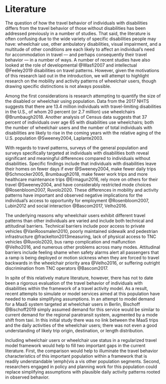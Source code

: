 # Literature

The question of how the travel behavior of individuals with disabilities differs
from the travel behavior of those without disabilities has been addressed 
previously in a number of studies. That said, the literature is often confusing
due to the wide variety of specific disabilities people may have: wheelchair use,
other ambulatory disabilities, visual impairment, and a multitude of other 
conditions are each likely to affect an individual's need for accommodation in 
travel --- and perhaps consequently their travel behavior --- in a number of ways.
A number of recent studies have also looked at the role of developmental @Wasfi2007
and intellectual @Feeley2019 disabilities on travel patterns. However,
given the motivations of this research laid out in the introduction, we will attempt to highlight
research on the mobility and activity patterns of wheelchair users, though 
drawing specific distinctions is not always possible.

Among the first considerations is research attempting to quantify the size
of the disabled or wheelchair using population. Data from the 2017 NHTS
suggests that there are 13.4 million individuals with travel-limiting disabilities
in the U.S., of whom 20 percent (or 2.7 million) use wheelchairs @Brumbaugh2018.
Another analysis of Census data suggests that 37 percent of individuals over 
age 65 with disabilities use wheelchairs; both the number of wheelchair users
and the number of total individuals with disabilities are likely to rise 
in the coming years with the relative aging of the U.S. population @Sweeney2004, Laplante2003.

With regards to travel patterns, surveys of the general population and surveys
specifically targeted at individuals with disabilities both reveal significant and
meaningful differences compared to individuals without disabilities. Specific
findings include that individuals with disabilities leave their homes on fewer 
days if ever @Sweeney2004, make fewer daily trips 
@Schmocker2005, Brumbaugh2018, make fewer work trips and more
healthcare maintenance trips @Ermagun2016, rely more on others for their travel @Sweeney2004,
and have considerably restricted mode
choices @Rosenbloom2007, Ruvolo2020. These differences in mobility and activity patterns
have important and observed negative implications for the individual's access to
opportunity for employment @Rosenbloom2007, Lubin2012 and social interaction
@Bascom2017, Velho2016.


The underlying reasons why wheelchair users exhibit different travel patterns
than other individuals are varied and include both technical and attitudinal 
barriers. Technical barriers include poor access to private vehicles
@VanRoosmalen2010, poorly maintained sidewalk and pedestrian infrastructure
@frackelton2013measuring,  lack of physical access to TNC
vehicles @Ruvolo2020, bus ramp complication and malfunction @Velho2016,
and numerous other problems across many modes.
Attitudinal barriers include feeling shame when safety alarms alert all
passengers that a ramp is being deployed or motion sickness when they are forced
to travel backwards in the wheelchair priority area @Velho2016, or 
suffering outright discrimination from TNC operators @Bascom2017.



In spite of this relatively mature literature, however, there has not to
date been a rigorous evaluation of the travel behavior of individuals with 
disabilities within the framework of a travel activity model. As a result,
recent attempts to simulate or model services aimed at this population have
needed to make simplifying assumptions. In an attempt to model demand for a MaaS
system targeted at wheelchair users in
Berlin, Bischoff @Bischoff2019 simply assumed demand for this service
would be similar to current demand for the regional paratransit system, augmented
by a mode shift from taxi. In this initial study there was no link between the
MaaS trips and the daily activities of the wheelchair users; there was not even a
good understanding of likely trip origin, destination, or length distribution.

Including wheelchair users or wheelchair use status in a regularized travel model
framework would help to fill two important gaps in the current literature. First, 
the comparison would help to illuminate the travel behavior characteristics of
this important population within a framework that is readily understandable 
\emph{vis a vis other population segments. Second, researchers engaged in
policy and planning work for this population could replace simplifying assumptions
with plausible daily activity patterns rooted in observed behavior.
